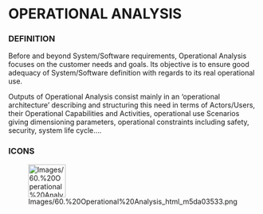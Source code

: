 
= OPERATIONAL ANALYSIS =

=== DEFINITION ===

Before and beyond System/Software requirements, Operational Analysis focuses on the customer needs and goals. Its objective is to ensure good adequacy of System/Software definition with regards to its real operational use.


Outputs of Operational Analysis consist mainly in an &lsquo;operational architecture&rsquo; describing and structuring this need in terms of Actors/Users, their Operational Capabilities and Activities, operational use Scenarios giving dimensioning parameters, operational constraints including safety, security, system life cycle&hellip;.


=== ICONS ===

[[Image:Images/60.%20Operational%20Analysis_html_m5da03533.png|75x66px]]


